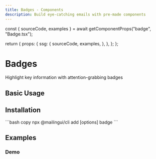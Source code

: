 ```yaml
---
title: Badges - Components
description: Build eye-catching emails with pre-made components
---
```




  const { sourceCode, examples } = await getComponentProps("badge", "Badge.tsx");

  return {
    props: {
      ssg: {
        sourceCode,
        examples,
      },
    },
  };
};

# Badges

Highlight key information with attention-grabbing badges

## Basic Usage

<Example name="Demo" height={120} />

## Installation

<Installation>
  ```bash copy
  npx @mailingui/cli add [options] badge
  ```
</Installation>

## Examples

### Demo

<Example name="Demo" height={120} />
